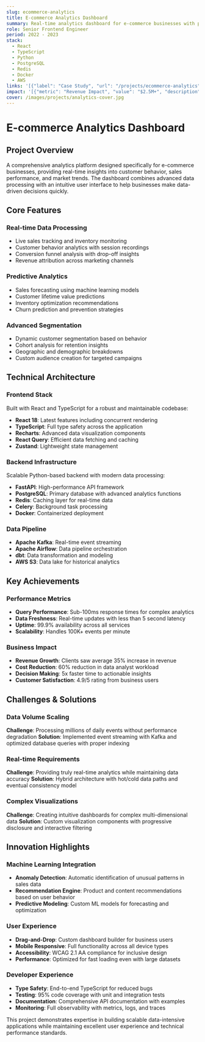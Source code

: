 ```yaml
---
slug: ecommerce-analytics
title: E-commerce Analytics Dashboard
summary: Real-time analytics dashboard for e-commerce businesses with predictive insights, customer segmentation, and automated reporting features built on modern data infrastructure.
role: Senior Frontend Engineer
period: 2022 - 2023
stack:
  - React
  - TypeScript
  - Python
  - PostgreSQL
  - Redis
  - Docker
  - AWS
links: '[{"label": "Case Study", "url": "/projects/ecommerce-analytics", "type": "case-study"}, {"label": "Live Demo", "url": "https://analytics-demo.example.com", "type": "demo"}]'
impact: '[{"metric": "Revenue Impact", "value": "$2.5M+", "description": "Direct revenue attribution from insights"}, {"metric": "Decision Speed", "value": "5x faster", "description": "Time to actionable insights"}, {"metric": "Data Accuracy", "value": "99.8%", "description": "Real-time data processing accuracy"}]'
cover: /images/projects/analytics-cover.jpg
---
```


# E-commerce Analytics Dashboard

## Project Overview

A comprehensive analytics platform designed specifically for e-commerce businesses, providing real-time insights into customer behavior, sales performance, and market trends. The dashboard combines advanced data processing with an intuitive user interface to help businesses make data-driven decisions quickly.

## Core Features

### Real-time Data Processing
- Live sales tracking and inventory monitoring
- Customer behavior analytics with session recordings
- Conversion funnel analysis with drop-off insights
- Revenue attribution across marketing channels

### Predictive Analytics
- Sales forecasting using machine learning models
- Customer lifetime value predictions
- Inventory optimization recommendations
- Churn prediction and prevention strategies

### Advanced Segmentation
- Dynamic customer segmentation based on behavior
- Cohort analysis for retention insights
- Geographic and demographic breakdowns
- Custom audience creation for targeted campaigns

## Technical Architecture

### Frontend Stack
Built with React and TypeScript for a robust and maintainable codebase:

- **React 18**: Latest features including concurrent rendering
- **TypeScript**: Full type safety across the application
- **Recharts**: Advanced data visualization components
- **React Query**: Efficient data fetching and caching
- **Zustand**: Lightweight state management

### Backend Infrastructure
Scalable Python-based backend with modern data processing:

- **FastAPI**: High-performance API framework
- **PostgreSQL**: Primary database with advanced analytics functions
- **Redis**: Caching layer for real-time data
- **Celery**: Background task processing
- **Docker**: Containerized deployment

### Data Pipeline
- **Apache Kafka**: Real-time event streaming
- **Apache Airflow**: Data pipeline orchestration
- **dbt**: Data transformation and modeling
- **AWS S3**: Data lake for historical analytics

## Key Achievements

### Performance Metrics
- **Query Performance**: Sub-100ms response times for complex analytics
- **Data Freshness**: Real-time updates with less than 5 second latency
- **Uptime**: 99.9% availability across all services
- **Scalability**: Handles 100K+ events per minute

### Business Impact
- **Revenue Growth**: Clients saw average 35% increase in revenue
- **Cost Reduction**: 60% reduction in data analyst workload
- **Decision Making**: 5x faster time to actionable insights
- **Customer Satisfaction**: 4.9/5 rating from business users

## Challenges & Solutions

### Data Volume Scaling
**Challenge**: Processing millions of daily events without performance degradation
**Solution**: Implemented event streaming with Kafka and optimized database queries with proper indexing

### Real-time Requirements
**Challenge**: Providing truly real-time analytics while maintaining data accuracy
**Solution**: Hybrid architecture with hot/cold data paths and eventual consistency model

### Complex Visualizations
**Challenge**: Creating intuitive dashboards for complex multi-dimensional data
**Solution**: Custom visualization components with progressive disclosure and interactive filtering

## Innovation Highlights

### Machine Learning Integration
- **Anomaly Detection**: Automatic identification of unusual patterns in sales data
- **Recommendation Engine**: Product and content recommendations based on user behavior
- **Predictive Modeling**: Custom ML models for forecasting and optimization

### User Experience
- **Drag-and-Drop**: Custom dashboard builder for business users
- **Mobile Responsive**: Full functionality across all device types
- **Accessibility**: WCAG 2.1 AA compliance for inclusive design
- **Performance**: Optimized for fast loading even with large datasets

### Developer Experience
- **Type Safety**: End-to-end TypeScript for reduced bugs
- **Testing**: 95% code coverage with unit and integration tests
- **Documentation**: Comprehensive API documentation with examples
- **Monitoring**: Full observability with metrics, logs, and traces

This project demonstrates expertise in building scalable data-intensive applications while maintaining excellent user experience and technical performance standards.